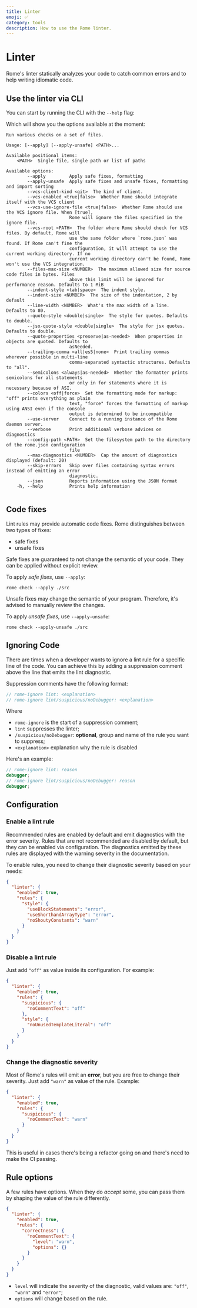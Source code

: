 ```yaml
---
title: Linter
emoji: ✅
category: tools
description: How to use the Rome linter.
---
```



# Linter

Rome's linter statically analyzes your code to catch common errors and to help writing idiomatic code.

<NumberOfRules />

## Use the linter via CLI

You can start by running the CLI with the `--help` flag:

<PackageManagerRomeCommand command="check --help" />

Which will show you the options available at the moment:

```plaintext
Run various checks on a set of files.

Usage: [--apply] [--apply-unsafe] <PATH>...

Available positional items:
    <PATH>  Single file, single path or list of paths

Available options:
        --apply         Apply safe fixes, formatting
        --apply-unsafe  Apply safe fixes and unsafe fixes, formatting and import sorting
        --vcs-client-kind <git>  The kind of client.
        --vcs-enabled <true|false>  Whether Rome should integrate itself with the VCS client
        --vcs-use-ignore-file <true|false>  Whether Rome should use the VCS ignore file. When [true],
                        Rome will ignore the files specified in the ignore file.
        --vcs-root <PATH>  The folder where Rome should check for VCS files. By default, Rome will
                        use the same folder where `rome.json` was found. If Rome can't fine the
                        configuration, it will attempt to use the current working directory. If no
                        current working directory can't be found, Rome won't use the VCS integration.
        --files-max-size <NUMBER>  The maximum allowed size for source code files in bytes. Files
                        above this limit will be ignored for performance reason. Defaults to 1 MiB
        --indent-style <tab|space>  The indent style.
        --indent-size <NUMBER>  The size of the indentation, 2 by default
        --line-width <NUMBER>  What's the max width of a line. Defaults to 80.
        --quote-style <double|single>  The style for quotes. Defaults to double.
        --jsx-quote-style <double|single>  The style for jsx quotes. Defaults to double.
        --quote-properties <preserve|as-needed>  When properties in objects are quoted. Defaults to
                        asNeeded.
        --trailing-comma <all|es5|none>  Print trailing commas wherever possible in multi-line
                        comma-separated syntactic structures. Defaults to "all".
        --semicolons <always|as-needed>  Whether the formatter prints semicolons for all statements
                        or only in for statements where it is necessary because of ASI.
        --colors <off|force>  Set the formatting mode for markup: "off" prints everything as plain
                        text, "force" forces the formatting of markup using ANSI even if the console
                        output is determined to be incompatible
        --use-server    Connect to a running instance of the Rome daemon server.
        --verbose       Print additional verbose advices on diagnostics
        --config-path <PATH>  Set the filesystem path to the directory of the rome.json configuration
                        file
        --max-diagnostics <NUMBER>  Cap the amount of diagnostics displayed (default: 20)
        --skip-errors   Skip over files containing syntax errors instead of emitting an error
                        diagnostic.
        --json          Reports information using the JSON format
    -h, --help          Prints help information


```

## Code fixes

Lint rules may provide automatic code fixes.
Rome distinguishes between two types of fixes:

- safe fixes
- unsafe fixes

Safe fixes are guaranteed to not change the semantic of your code.
They can be applied without explicit review.

To apply _safe fixes_, use `--apply`:

```shell
rome check --apply ./src
```

Unsafe fixes may change the semantic of your program.
Therefore, it's advised to manually review the changes.

To apply _unsafe fixes_, use `--apply-unsafe`:

```shell
rome check --apply-unsafe ./src
```

## Ignoring Code

There are times when a developer wants to ignore a lint rule for a specific line of the code.
You can achieve this by adding a suppression comment above the line that emits the lint diagnostic.

Suppression comments have the following format:

```js
// rome-ignore lint: <explanation>
// rome-ignore lint/suspicious/noDebugger: <explanation>
```

Where

- `rome-ignore` is the start of a suppression comment;
- `lint` suppresses the linter;
- `/suspicious/noDebugger`: **optional**, group and name of the rule you want to suppress;
- `<explanation>` explanation why the rule is disabled

Here's an example:

```ts
// rome-ignore lint: reason
debugger;
// rome-ignore lint/suspicious/noDebugger: reason
debugger;
```


## Configuration

### Enable a lint rule

Recommended rules are enabled by default and emit diagnostics with the error severity.
Rules that are not recommended are disabled by default, but they can be enabled via configuration.
The diagnostics emitted by these rules are displayed with the warning severity in the documentation.

To enable rules, you need to change their diagnostic severity based on your needs:

```json
{
  "linter": {
    "enabled": true,
    "rules": {
      "style": {
        "useBlockStatements": "error",
        "useShorthandArrayType": "error",
        "noShoutyConstants": "warn"
      }
    }
  }
}
```

### Disable a lint rule

Just add `"off"` as value inside its configuration. For example:

```json
{
  "linter": {
    "enabled": true,
    "rules": {
      "suspicious": {
        "noCommentText": "off"
      },
      "style": {
        "noUnusedTemplateLiteral": "off"
      }
    }
  }
}
```

### Change the diagnostic severity

Most of Rome's rules will emit an **error**, but you are free to change their severity.
Just add `"warn"` as value of the rule. Example:

```json
{
  "linter": {
    "enabled": true,
    "rules": {
      "suspicious": {
        "noCommentText": "warn"
      }
    }
  }
}
```

This is useful in cases there's being a refactor going on and there's need to make the CI passing.

## Rule options

A few rules have options.
When they do _accept_ some, you can pass them by shaping the value of the rule differently.

```json
{
  "linter": {
    "enabled": true,
    "rules": {
      "correctness": {
        "noCommentText": {
          "level": "warn",
          "options": {}
        }
      }
    }
  }
}
```

- `level` will indicate the severity of the diagnostic, valid values are: `"off"`, `"warn"` and `"error"`;
- `options` will change based on the rule.
